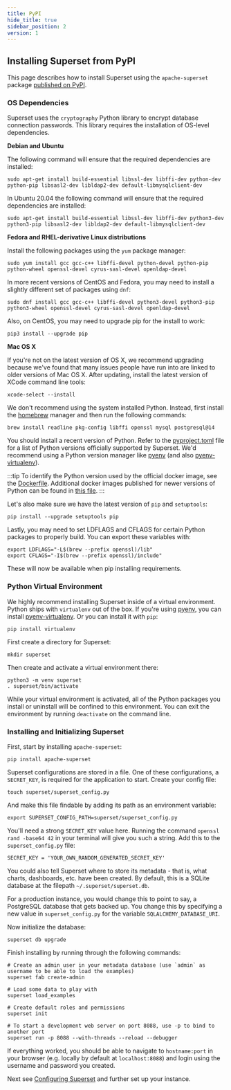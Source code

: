```yaml
---
title: PyPI
hide_title: true
sidebar_position: 2
version: 1
---
```


## Installing Superset from PyPI

This page describes how to install Superset using the `apache-superset` package [published on PyPI](https://pypi.org/project/apache-superset/).

### OS Dependencies

Superset uses the `cryptography` Python library to encrypt database connection passwords. This library requires the installation of OS-level dependencies.

**Debian and Ubuntu**

The following command will ensure that the required dependencies are installed:

```
sudo apt-get install build-essential libssl-dev libffi-dev python-dev python-pip libsasl2-dev libldap2-dev default-libmysqlclient-dev
```

In Ubuntu 20.04 the following command will ensure that the required dependencies are installed:

```
sudo apt-get install build-essential libssl-dev libffi-dev python3-dev python3-pip libsasl2-dev libldap2-dev default-libmysqlclient-dev
```

**Fedora and RHEL-derivative Linux distributions**

Install the following packages using the `yum` package manager:

```
sudo yum install gcc gcc-c++ libffi-devel python-devel python-pip python-wheel openssl-devel cyrus-sasl-devel openldap-devel
```

In more recent versions of CentOS and Fedora, you may need to install a slightly different set of packages using `dnf`:

```
sudo dnf install gcc gcc-c++ libffi-devel python3-devel python3-pip python3-wheel openssl-devel cyrus-sasl-devel openldap-devel
```

Also, on CentOS, you may need to upgrade pip for the install to work:

```
pip3 install --upgrade pip
```

**Mac OS X**

If you're not on the latest version of OS X, we recommend upgrading because we've found that many
issues people have run into are linked to older versions of Mac OS X. After updating, install the
latest version of XCode command line tools:

```
xcode-select --install
```

We don't recommend using the system installed Python. Instead, first install the
[homebrew](https://brew.sh/) manager and then run the following commands:

```
brew install readline pkg-config libffi openssl mysql postgresql@14
```

You should install a recent version of Python. Refer to the
[pyproject.toml](https://github.com/apache/superset/blob/master/pyproject.toml) file for a list of Python
versions officially supported by Superset. We'd recommend using a Python version manager
like [pyenv](https://github.com/pyenv/pyenv)
(and also [pyenv-virtualenv](https://github.com/pyenv/pyenv-virtualenv)).

:::tip
To identify the Python version used by the official docker image, see the [Dockerfile](https://github.com/apache/superset/blob/master/Dockerfile). Additional docker images published for newer versions of Python can be found in [this file](https://github.com/apache/superset/blob/master/scripts/build_docker.py).
:::

Let's also make sure we have the latest version of `pip` and `setuptools`:

```
pip install --upgrade setuptools pip
```

Lastly, you may need to set LDFLAGS and CFLAGS for certain Python packages to properly build. You can export these variables with:

```
export LDFLAGS="-L$(brew --prefix openssl)/lib"
export CFLAGS="-I$(brew --prefix openssl)/include"
```

These will now be available when pip installing requirements.

### Python Virtual Environment

We highly recommend installing Superset inside of a virtual environment. Python ships with
`virtualenv` out of the box. If you're using [pyenv](https://github.com/pyenv/pyenv), you can install [pyenv-virtualenv](https://github.com/pyenv/pyenv-virtualenv). Or you can install it with `pip`:

```
pip install virtualenv
```

First create a directory for Superset:
```
mkdir superset
```

Then create and activate a virtual environment there:
```
python3 -m venv superset
. superset/bin/activate
```

While your virtual environment is activated, all of the Python packages you install or uninstall
will be confined to this environment. You can exit the environment by running `deactivate` on the
command line.

### Installing and Initializing Superset

First, start by installing `apache-superset`:

```
pip install apache-superset
```

Superset configurations are stored in a file.  One of these configurations, a `SECRET_KEY`, is required for the application to start. Create your config file:
```
touch superset/superset_config.py
```
And make this file findable by adding its path as an environment variable:
```
export SUPERSET_CONFIG_PATH=superset/superset_config.py
```
You'll need a strong `SECRET_KEY` value here.  Running the command `openssl rand -base64 42` in your terminal will give you such a string.
Add this to the `superset_config.py` file:
```
SECRET_KEY = 'YOUR_OWN_RANDOM_GENERATED_SECRET_KEY'
```
You could also tell Superset where to store its metadata - that is, what charts, dashboards, etc. have been created.  By default, this is a SQLite database at the filepath `~/.superset/superset.db`.

For a production instance, you would change this to point to say, a PostgreSQL database that gets backed up.  You change this by specifying a new value in `superset_config.py` for the variable `SQLALCHEMY_DATABASE_URI`.

Now initialize the database:

```
superset db upgrade
```

Finish installing by running through the following commands:

```
# Create an admin user in your metadata database (use `admin` as username to be able to load the examples)
superset fab create-admin

# Load some data to play with
superset load_examples

# Create default roles and permissions
superset init

# To start a development web server on port 8088, use -p to bind to another port
superset run -p 8088 --with-threads --reload --debugger
```

If everything worked, you should be able to navigate to `hostname:port` in your browser (e.g.
locally by default at `localhost:8088`) and login using the username and password you created.

Next see [Configuring Superset](/docs/configuration/configuring-superset) and further set up your instance.
